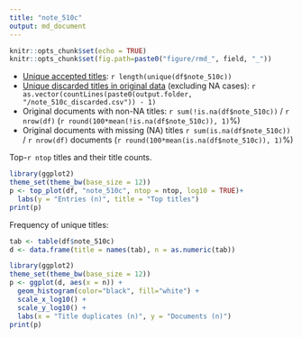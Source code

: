 ```yaml
---
title: "note_510c"
output: md_document
---
```


```r
knitr::opts_chunk$set(echo = TRUE)
knitr::opts_chunk$set(fig.path=paste0("figure/rmd_", field, "_"))
```

* [Unique accepted titles](output.tables/title_accepted.csv): `r length(unique(df$note_510c))`
* [Unique discarded titles in original data](output.tables/title_discarded.csv) (excluding NA cases): `r as.vector(countLines(paste0(output.folder, "/note_510c_discarded.csv")) - 1)` 
* Original documents with non-NA titles: `r sum(!is.na(df$note_510c))` / `r nrow(df)` (`r round(100*mean(!is.na(df$note_510c)), 1)`%)
* Original documents with missing (NA) titles `r sum(is.na(df$note_510c))` / `r nrow(df)` documents (`r round(100*mean(is.na(df$note_510c)), 1)`%)


 Top-`r ntop` titles and their title counts.
 
```r
library(ggplot2)
theme_set(theme_bw(base_size = 12))
p <- top_plot(df, "note_510c", ntop = ntop, log10 = TRUE)+
  labs(y = "Entries (n)", title = "Top titles")
print(p)
``` 

Frequency of unique titles:
  
```r
tab <- table(df$note_510c)
d <- data.frame(title = names(tab), n = as.numeric(tab))

library(ggplot2)
theme_set(theme_bw(base_size = 12))
p <- ggplot(d, aes(x = n)) +
  geom_histogram(color="black", fill="white") +
  scale_x_log10() +
  scale_y_log10() +
  labs(x = "Title duplicates (n)", y = "Documents (n)")
print(p)
```
